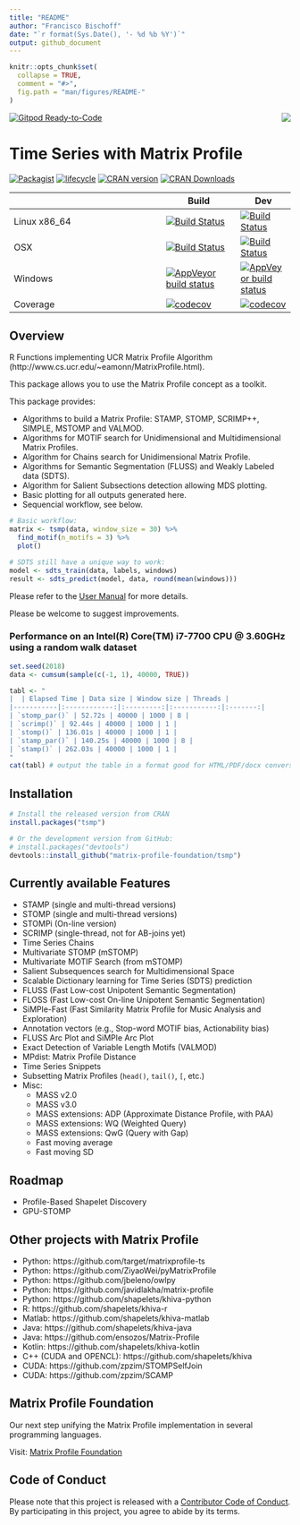```yaml
---
title: "README"
author: "Francisco Bischoff"
date: "`r format(Sys.Date(), '- %d %b %Y')`"
output: github_document
---
```


<!-- README.md is generated from README.Rmd. Please edit that file -->

```r
knitr::opts_chunk$set(
  collapse = TRUE,
  comment = "#>",
  fig.path = "man/figures/README-"
)
```

<img src="man/figures/logo.png" align="right" style="float:right;" />

[![Gitpod Ready-to-Code](https://img.shields.io/badge/Gitpod-Ready--to--Code-blue?logo=gitpod)](https://gitpod.io/#https://github.com/matrix-profile-foundation/tsmp) 

# Time Series with Matrix Profile 

[![Packagist](https://img.shields.io/badge/license-GPL--3-brightgreen.svg)](https://choosealicense.com/licenses/gpl-3.0/)
[![lifecycle](https://img.shields.io/badge/lifecycle-stable-brightgreen.svg)](https://www.tidyverse.org/lifecycle/#stable)
[![CRAN version](http://www.r-pkg.org/badges/version/tsmp)](https://cran.r-project.org/package=tsmp)
[![CRAN Downloads](https://cranlogs.r-pkg.org/badges/tsmp)](https://cran.r-project.org/package=tsmp)

|              | Build | Dev |
|--------------|-------|-----|
| Linux x86_64 | [![Build Status](https://travis-ci.com/matrix-profile-foundation/tsmp.svg?branch=master)](https://travis-ci.com/matrix-profile-foundation/tsmp) | [![Build Status](https://travis-ci.com/matrix-profile-foundation/tsmp.svg?branch=develop)](https://travis-ci.com/matrix-profile-foundation/tsmp) |
| OSX | [![Build Status](https://travis-ci.com/matrix-profile-foundation/tsmp.svg?branch=master)](https://travis-ci.com/matrix-profile-foundation/tsmp) | [![Build Status](https://travis-ci.com/matrix-profile-foundation/tsmp.svg?branch=develop)](https://travis-ci.com/matrix-profile-foundation/tsmp) |
| Windows | [![AppVeyor build status](https://ci.appveyor.com/api/projects/status/byfyqncr60ten98g/branch/master?svg=true)](https://ci.appveyor.com/project/franzbischoff/tsmp/branch/master) | [![AppVeyor build status](https://ci.appveyor.com/api/projects/status/byfyqncr60ten98g/branch/develop?svg=true)](https://ci.appveyor.com/project/franzbischoff/tsmp/branch/develop) |
| Coverage | [![codecov](https://codecov.io/gh/matrix-profile-foundation/tsmp/branch/master/graph/badge.svg)](https://codecov.io/gh/matrix-profile-foundation/tsmp) | [![codecov](https://codecov.io/gh/matrix-profile-foundation/tsmp/branch/develop/graph/badge.svg)](https://codecov.io/gh/matrix-profile-foundation/tsmp) |

## Overview

R Functions implementing UCR Matrix Profile Algorithm (http://www.cs.ucr.edu/~eamonn/MatrixProfile.html).

This package allows you to use the Matrix Profile concept as a toolkit.

This package provides:

* Algorithms to build a Matrix Profile: STAMP, STOMP, SCRIMP++, SIMPLE, MSTOMP and VALMOD.
* Algorithms for MOTIF search for Unidimensional and Multidimensional Matrix Profiles.
* Algorithm for Chains search for Unidimensional Matrix Profile.
* Algorithms for Semantic Segmentation (FLUSS) and Weakly Labeled data (SDTS).
* Algorithm for Salient Subsections detection allowing MDS plotting.
* Basic plotting for all outputs generated here.
* Sequencial workflow, see below.

```r
# Basic workflow:
matrix <- tsmp(data, window_size = 30) %>%
  find_motif(n_motifs = 3) %>%
  plot()

# SDTS still have a unique way to work:
model <- sdts_train(data, labels, windows)
result <- sdts_predict(model, data, round(mean(windows)))
```

Please refer to the [User Manual](https://matrix-profile-foundation.github.io/tsmp/reference/) for more details.


Please be welcome to suggest improvements.

### Performance on an Intel(R) Core(TM) i7-7700 CPU @ 3.60GHz using a random walk dataset

```r
set.seed(2018)
data <- cumsum(sample(c(-1, 1), 40000, TRUE))
```

```r
tabl <- "
|  | Elapsed Time | Data size | Window size | Threads |
|-----------|:------------:|:---------:|:-----------:|:-------:|
| `stomp_par()` | 52.72s | 40000 | 1000 | 8 |
| `scrimp()` | 92.44s | 40000 | 1000 | 1 |
| `stomp()` | 136.01s | 40000 | 1000 | 1 |
| `stamp_par()` | 140.25s | 40000 | 1000 | 8 |
| `stamp()` | 262.03s | 40000 | 1000 | 1 |
"
cat(tabl) # output the table in a format good for HTML/PDF/docx conversion
```

## Installation

```r
# Install the released version from CRAN
install.packages("tsmp")

# Or the development version from GitHub:
# install.packages("devtools")
devtools::install_github("matrix-profile-foundation/tsmp")
```

## Currently available Features

* STAMP (single and multi-thread versions)
* STOMP (single and multi-thread versions)
* STOMPi (On-line version)
* SCRIMP (single-thread, not for AB-joins yet)
* Time Series Chains
* Multivariate STOMP (mSTOMP)
* Multivariate MOTIF Search (from mSTOMP)
* Salient Subsequences search for Multidimensional Space
* Scalable Dictionary learning for Time Series (SDTS) prediction
* FLUSS (Fast Low-cost Unipotent Semantic Segmentation)
* FLOSS (Fast Low-cost On-line Unipotent Semantic Segmentation)
* SiMPle-Fast (Fast Similarity Matrix Profile for Music Analysis and Exploration)
* Annotation vectors (e.g., Stop-word MOTIF bias, Actionability bias)
* FLUSS Arc Plot and SiMPle Arc Plot
* Exact Detection of Variable Length Motifs (VALMOD)
* MPdist: Matrix Profile Distance
* Time Series Snippets
* Subsetting Matrix Profiles (`head()`, `tail()`, `[`, etc.)
* Misc:
  * MASS v2.0
  * MASS v3.0
  * MASS extensions: ADP (Approximate Distance Profile, with PAA)
  * MASS extensions: WQ (Weighted Query)
  * MASS extensions: QwG (Query with Gap)
  * Fast moving average
  * Fast moving SD

## Roadmap

* Profile-Based Shapelet Discovery
* GPU-STOMP

## Other projects with Matrix Profile

* Python: https://github.com/target/matrixprofile-ts
* Python: https://github.com/ZiyaoWei/pyMatrixProfile
* Python: https://github.com/jbeleno/owlpy
* Python: https://github.com/javidlakha/matrix-profile
* Python: https://github.com/shapelets/khiva-python
* R: https://github.com/shapelets/khiva-r
* Matlab: https://github.com/shapelets/khiva-matlab
* Java: https://github.com/shapelets/khiva-java
* Java: https://github.com/ensozos/Matrix-Profile
* Kotlin: https://github.com/shapelets/khiva-kotlin
* C++ (CUDA and OPENCL): https://github.com/shapelets/khiva
* CUDA: https://github.com/zpzim/STOMPSelfJoin
* CUDA: https://github.com/zpzim/SCAMP

## Matrix Profile Foundation

Our next step unifying the Matrix Profile implementation in several programming languages.

Visit: [Matrix Profile Foundation](https://matrixprofile.org)

## Code of Conduct

Please note that this project is released with a [Contributor Code of Conduct](https://github.com/matrix-profile-foundation/tsmp/blob/master/CODE_OF_CONDUCT.md). By participating in this project, you agree to abide by its terms.
